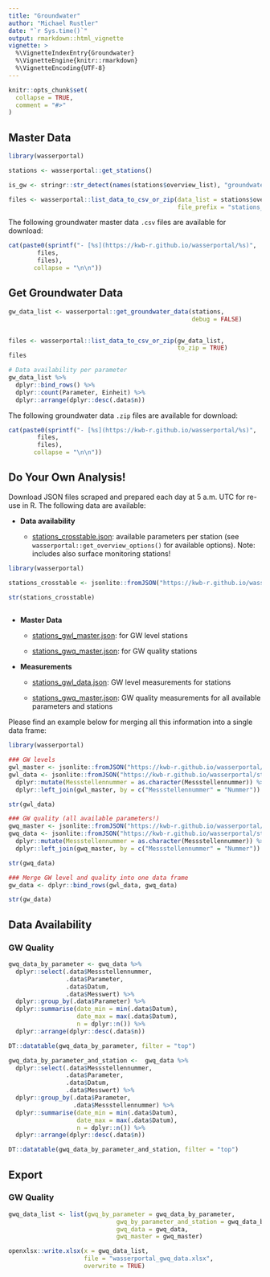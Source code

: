 ```yaml
---
title: "Groundwater"
author: "Michael Rustler"
date: "`r Sys.time()`"
output: rmarkdown::html_vignette
vignette: >
  %\VignetteIndexEntry{Groundwater}
  %\VignetteEngine{knitr::rmarkdown}
  %\VignetteEncoding{UTF-8}
---
```


```r
knitr::opts_chunk$set(
  collapse = TRUE,
  comment = "#>"
)
```

## Master Data

```r
library(wasserportal)

stations <- wasserportal::get_stations()

is_gw <- stringr::str_detect(names(stations$overview_list), "groundwater")

files <- wasserportal::list_data_to_csv_or_zip(data_list = stations$overview_list[is_gw], 
                                               file_prefix = "stations_")


```

The following groundwater master data `.csv` files are available for download: 

```r


cat(paste0(sprintf("- [%s](https://kwb-r.github.io/wasserportal/%s)", 
        files, 
        files),
       collapse = "\n\n"))

```

## Get Groundwater Data

```r

gw_data_list <- wasserportal::get_groundwater_data(stations,
                                                   debug = FALSE)


files <- wasserportal::list_data_to_csv_or_zip(gw_data_list, 
                                               to_zip = TRUE)
files

# Data availability per parameter
gw_data_list %>%
  dplyr::bind_rows() %>% 
  dplyr::count(Parameter, Einheit) %>% 
  dplyr::arrange(dplyr::desc(.data$n))

```
The following groundwater data `.zip` files are available for download: 

```r


cat(paste0(sprintf("- [%s](https://kwb-r.github.io/wasserportal/%s)", 
        files, 
        files),
       collapse = "\n\n"))

```

## Do Your Own Analysis! 

Download JSON files scraped and prepared each day at 5 a.m. UTC for re-use in R. 
The following data are available:

- **Data availability**

   * [stations_crosstable.json](https://kwb-r.github.io/wasserportal/stations_crosstable.json): 
   available parameters per station (see `wasserportal::get_overview_options()` 
   for available options). Note: includes also surface monitoring stations!
   

```r
library(wasserportal)

stations_crosstable <- jsonlite::fromJSON("https://kwb-r.github.io/wasserportal/stations_crosstable.json")

str(stations_crosstable)
       
```

- **Master Data**

   * [stations_gwl_master.json](https://kwb-r.github.io/wasserportal/stations_gwl_master.json): 
     for GW level stations

   * [stations_gwq_master.json](https://kwb-r.github.io/wasserportal/stations_gwq_master.json): 
     for GW quality stations
     
- **Measurements**

   * [stations_gwl_data.json](https://kwb-r.github.io/wasserportal/stations_gwl_master.json): 
     GW level measurements for stations

   * [stations_gwq_master.json](https://kwb-r.github.io/wasserportal/stations_gwq_master.json): 
     GW quality measurements for all available parameters and stations

Please find an example below for merging all this information into a single 
data frame:

```r
library(wasserportal)

### GW levels
gwl_master <- jsonlite::fromJSON("https://kwb-r.github.io/wasserportal/stations_gwl_master.json")
gwl_data <- jsonlite::fromJSON("https://kwb-r.github.io/wasserportal/stations_gwl_data.json") %>%  
  dplyr::mutate(Messstellennummer = as.character(Messstellennummer)) %>% 
  dplyr::left_join(gwl_master, by = c("Messstellennummer" = "Nummer"))

str(gwl_data)

### GW quality (all available parameters!)
gwq_master <- jsonlite::fromJSON("https://kwb-r.github.io/wasserportal/stations_gwq_master.json")
gwq_data <- jsonlite::fromJSON("https://kwb-r.github.io/wasserportal/stations_gwq_data.json") %>%  
  dplyr::mutate(Messstellennummer = as.character(Messstellennummer)) %>% 
  dplyr::left_join(gwq_master, by = c("Messstellennummer" = "Nummer"))

str(gwq_data)

### Merge GW level and quality into one data frame
gw_data <- dplyr::bind_rows(gwl_data, gwq_data)

str(gw_data)

```

## Data Availability 

### GW Quality

```r
gwq_data_by_parameter <- gwq_data %>%
  dplyr::select(.data$Messstellennummer,
                .data$Parameter,
                .data$Datum,
                .data$Messwert) %>%
  dplyr::group_by(.data$Parameter) %>%
  dplyr::summarise(date_min = min(.data$Datum),
                   date_max = max(.data$Datum),
                   n = dplyr::n()) %>%
  dplyr::arrange(dplyr::desc(.data$n))

DT::datatable(gwq_data_by_parameter, filter = "top")
```

```r
gwq_data_by_parameter_and_station <-  gwq_data %>%
  dplyr::select(.data$Messstellennummer,
                .data$Parameter,
                .data$Datum,
                .data$Messwert) %>%
  dplyr::group_by(.data$Parameter,
                  .data$Messstellennummer) %>%
  dplyr::summarise(date_min = min(.data$Datum),
                   date_max = max(.data$Datum),
                   n = dplyr::n()) %>%
  dplyr::arrange(dplyr::desc(.data$n))

DT::datatable(gwq_data_by_parameter_and_station, filter = "top")
```

## Export

### GW Quality

```r
gwq_data_list <- list(gwq_by_parameter = gwq_data_by_parameter,
                              gwq_by_parameter_and_station = gwq_data_by_parameter_and_station,
                              gwq_data = gwq_data,
                              gwq_master = gwq_master)

openxlsx::write.xlsx(x = gwq_data_list,
                     file = "wasserportal_gwq_data.xlsx",
                     overwrite = TRUE)
```
